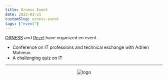 ```yaml
---
title: Orness Event
date: 2022-03-21
customSlug: orness-event
tags: ["event"]
---
```


[ORNESS](https://www.orness.com/) and [Rezel](https://rezel.net) have organized en event.

- Conference on IT professions and technical exchange with Adrien Mahieux.
- A challenging quiz on IT

---



<div style="text-align: center">
    <Image src={logo} alt="logo" height={100}/>
</div>


